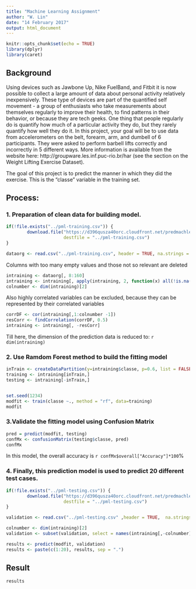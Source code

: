 ```yaml
---
title: "Machine Learning Assignment"
author: "W. Lin"
date: "14 February 2017"
output: html_document
---
```


```r
knitr::opts_chunk$set(echo = TRUE)
library(dplyr)
library(caret)
```

## Background

Using devices such as Jawbone Up, Nike FuelBand, and Fitbit it is now possible to collect a large amount of data about personal activity relatively inexpensively. These type of devices are part of the quantified self movement - a group of enthusiasts who take measurements about themselves regularly to improve their health, to find patterns in their behavior, or because they are tech geeks. One thing that people regularly do is quantify how much of a particular activity they do, but they rarely quantify how well they do it. In this project, your goal will be to use data from accelerometers on the belt, forearm, arm, and dumbell of 6 participants. They were asked to perform barbell lifts correctly and incorrectly in 5 different ways. More information is available from the website here: http://groupware.les.inf.puc-rio.br/har (see the section on the Weight Lifting Exercise Dataset).


The goal of this project is to predict the manner in which they did the exercise. This is the "classe" variable in the training set. 

## Process:

### 1. Preparation of clean data for building model.
```r

if(!file.exists("../pml-training.csv")) {
        download.file("https://d396qusza40orc.cloudfront.net/predmachlearn/pml-training.csv",
                      destfile = "../pml-training.csv")
}

dataorg <- read.csv("../pml-training.csv", header = TRUE, na.strings = c("","NA","#DIV/0!"))
```

Columns with too many empty values and those not so relevant are deleted
```r
intraining <- dataorg[, 8:160]
intraining <- intraining[, apply(intraining, 2, function(x) all(!is.na(x)))]
colnumber <- dim(intraining)[2]
```

Also highly correlated variables can be excluded, because they can be represented by their correlated variables
```r
corrDF <- cor(intraining[,1:colnumber -1])
resCorr <- findCorrelation(corrDF, 0.5)
intraining <- intraining[, -resCorr]

```
Till here, the dimension of the prediction data is reduced to: `r dim(intraining)`


### 2. Use Ramdom Forest method to build the fitting model
```r

inTrain <- createDataPartition(y=intraining$classe, p=0.6, list = FALSE)
training <- intraining[inTrain,]
testing <- intraining[-inTrain,]


set.seed(1234)
modfit <- train(classe ~., method = "rf", data=training)
modfit

```


### 3.Validate the fitting model using Confusion Matrix
```r
pred = predict(modfit, testing)
confMx <- confusionMatrix(testing$classe, pred)
confMx
```
In this model, the overall accuracy is `r confMx$overall["Accuracy"]*100`%

### 4. Finally, this prediction model is used to predict 20 different test cases.
```r
if(!file.exists("../pml-testing.csv")) {
        download.file("https://d396qusza40orc.cloudfront.net/predmachlearn/pml-testing.csv",
                      destfile = "../pml-testing.csv")
}

validation <- read.csv("../pml-testing.csv" ,header = TRUE,  na.strings = c("","NA","#DIV/0!"))

colnumber <- dim(intraining)[2]
validation <- subset(validation, select = names(intraining[,-colnumber]))

results <- predict(modfit, validation)
results <- paste(c(1:20), results, sep = ".")
```

## Result
```r
results
```
